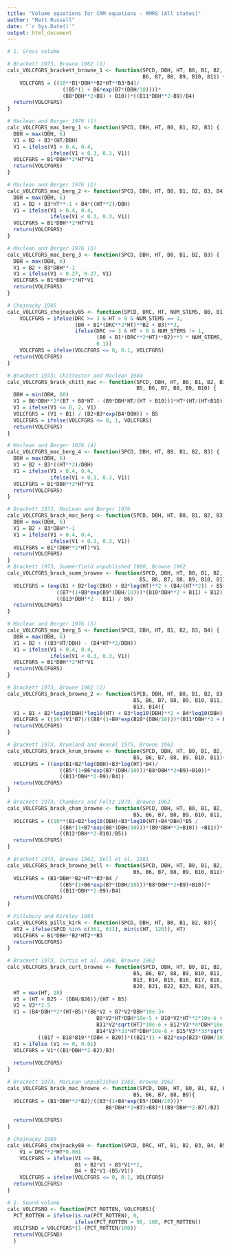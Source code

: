 ```yaml
---
title: "Volume equations for CRM equations - RMRS (All states)"
author: "Matt Russell"
date: "`r Sys.Date()`"
output: html_document
---
```


```r
# 1. Gross volume

# Brackett 1973, Browne 1962 (1)
calc_VOLCFGRS_brackett_browne_1 <- function(SPCD, DBH, HT, B0, B1, B2, B3, B4, B5,
                                            B6, B7, B8, B9, B10, B11) {
    VOLCFGRS = ((10**B1*DBH**B2*HT**B3*B4)/
                  ((B5*(1 + B6*exp(B7*(DBH/10))))*
                  (B8*DBH**2+B9) + B10))*((B11*DBH**2-B9)/B4)
  return(VOLCFGRS)
}

# Maclean and Berger 1976 (1)
calc_VOLCFGRS_mac_berg_1 <- function(SPCD, DBH, HT, B0, B1, B2, B3) {
  DBH = max(DBH, 6)  
  V1 = B2 + B3*(HT/DBH)
  V1 = ifelse(V1 > 0.4, 0.4, 
              ifelse(V1 < 0.3, 0.3, V1))
  VOLCFGRS = B1*DBH**2*HT*V1
  return(VOLCFGRS)
}

# Maclean and Berger 1976 (2)
calc_VOLCFGRS_mac_berg_2 <- function(SPCD, DBH, HT, B0, B1, B2, B3, B4) {
  DBH = max(DBH, 6)  
  V1 = B2 + B3*HT**-1 + B4*((HT**2)/DBH)
  V1 = ifelse(V1 > 0.4, 0.4, 
              ifelse(V1 < 0.3, 0.3, V1))
  VOLCFGRS = B1*DBH**2*HT*V1
  return(VOLCFGRS)
}

# Maclean and Berger 1976 (3)
calc_VOLCFGRS_mac_berg_3 <- function(SPCD, DBH, HT, B0, B1, B2, B3) {
  DBH = max(DBH, 6)  
  V1 = B2 + B3*DBH**-1
  V1 = ifelse(V1 < 0.27, 0.27, V1)
  VOLCFGRS = B1*DBH**2*HT*V1
  return(VOLCFGRS)
}

# Chojnacky 1985
calc_VOLCFGRS_chojnacky85 <- function(SPCD, DRC, HT, NUM_STEMS, B0, B1, B2, B3) {
    VOLCFGRS = ifelse(DRC >= 3 & HT > 0 & NUM_STEMS == 1,
                      (B0 + B1*(DRC**2*HT)**B2 + B3)**3,
                      ifelse(DRC >= 3 & HT > 0 & NUM_STEMS != 1,
                             (B0 + B1*(DRC**2*HT)**B2)**3 * NUM_STEMS,
                             0.1))
    VOLCFGRS = ifelse(VOLCFGRS <= 0, 0.1, VOLCFGRS)
  return(VOLCFGRS)
}

# Brackett 1973; Chittester and Maclean 1984
calc_VOLCFGRS_brack_chitt_mac <- function(SPCD, DBH, HT, B0, B1, B2, B3, B4, 
                                          B5, B6, B7, B8, B9, B10) {
  DBH = min(DBH, 60)  
  V1 = B6*DBH**2*(B7 + B8*HT - (B9*DBH*HT/(HT + B10)))*HT*(HT/(HT+B10))**2
  V1 = ifelse(V1 <= 0, 2, V1)
  VOLCFGRS = (V1 + B1) / (B2+B3*exp(B4*DBH)) + B5
  VOLCFGRS = ifelse(VOLCFGRS <= 0, 1, VOLCFGRS)
  return(VOLCFGRS)
}

# Maclean and Berger 1976 (4)
calc_VOLCFGRS_mac_berg_4 <- function(SPCD, DBH, HT, B0, B1, B2, B3) {
  DBH = max(DBH, 6)  
  V1 = B2 + B3*((HT**2)/DBH)
  V1 = ifelse(V1 > 0.4, 0.4, 
              ifelse(V1 < 0.3, 0.3, V1))
  VOLCFGRS = B1*DBH**2*HT*V1
  return(VOLCFGRS)
}

# Brackett 1973, MacLean and Berger 1976
calc_VOLCFGRS_brack_mac_berg <- function(SPCD, DBH, HT, B0, B1, B2, B3) {
  DBH = max(DBH, 6)  
  V1 = B2 + B3*DBH**-1
  V1 = ifelse(V1 > 0.4, 0.4, 
              ifelse(V1 < 0.3, 0.3, V1))
  VOLCFGRS = B1*(DBH**2*HT)*V1
  return(VOLCFGRS)
}
# Brackett 1973, Summerfield unpublished 1980, Browne 1962
calc_VOLCFGRS_brack_summ_browne <- function(SPCD, DBH, HT, B0, B1, B2, B3, B4, 
                                           B5, B6, B7, B8, B9, B10, B11, B12, B13) {
  VOLCFGRS = (exp(B1 + B2*log(DBH) + B3*log(HT)**2 + (B4/(HT**2)) + B5*log(HT))*B6) / 
                ((B7*(1+B8*exp(B9*(DBH/10)))*(B10*DBH**2 + B11) + B12)) * 
                ((B13*DBH**2 - B11) / B6)
  return(VOLCFGRS)
}

# Maclean and Berger 1976 (5)
calc_VOLCFGRS_mac_berg_5 <- function(SPCD, DBH, HT, B1, B2, B3, B4) {
  DBH = max(DBH, 6)  
  V1 = B2 + ((B3*HT/DBH) - (B4*HT**2/DBH))
  V1 = ifelse(V1 > 0.4, 0.4, 
              ifelse(V1 < 0.3, 0.3, V1))
  VOLCFGRS = B1*DBH**2*HT*V1
  return(VOLCFGRS)
}

# Brackett 1973, Browne 1962 (2)
calc_VOLCFGRS_brack_browne_2 <- function(SPCD, DBH, HT, B0, B1, B2, B3, B4,
                                         B5, B6, B7, B8, B9, B10, B11, B12,
                                         B13, B14){
  V1 = B1 + B2*log10(DBH)*log10(HT) + B3*log10(DBH)**2 + B4*log10(DBH) + B5*log10(HT) + B6*log10(HT)**2
  VOLCFGRS = ((10**V1*B7)/((B8*(1+B9*exp(B10*(DBH/10)))*(B11*DBH**2 + B12))) + B13) * ((B14*DBH**2 - B12)/B7)
  return(VOLCFGRS)
}

# Brackett 1973, Krumland and Wensel 1975, Browne 1962
calc_VOLCFGRS_brack_krum_browne <- function(SPCD, DBH, HT, B0, B1, B2, B3, B4,
                                         B5, B6, B7, B8, B9, B10, B11){
  VOLCFGRS = ((exp(B1+B2*log(DBH)+B3*log(HT)*B4)/
                 ((B5*(1+B6*exp(B7*(DBH/10)))*B8*DBH**2+B9)+B10))*
                 ((B11*DBH**2-B9)/B4))
  return(VOLCFGRS)
}

# Brackett 1973, Chambers and Foltz 1979, Browne 1962
calc_VOLCFGRS_brack_cham_browne <- function(SPCD, DBH, HT, B0, B1, B2, B3, B4,
                                         B5, B6, B7, B8, B9, B10, B11, B12){
  VOLCFGRS = ((10**(B1+B2*log10(DBH)+B3*log10(HT)+B4*DBH)*B5 /
                 ((B6*(1+B7*exp(B8*(DBH/10)))*(B9*DBH**2+B10)) +B11))*
                 ((B12*DBH**2-B10)/B5))
  return(VOLCFGRS)
}

# Brackett 1973, Browne 1962, Bell et al. 1981
calc_VOLCFGRS_brack_browne_bell <- function(SPCD, DBH, HT, B0, B1, B2, B3, B4,
                                         B5, B6, B7, B8, B9, B10, B11){
  VOLCFGRS = (B1*DBH**B2*HT**B3*B4 /
                 ((B5*(1+B6*exp(B7*(DBH/10)))*B8*DBH**2+B9)+B10))*
                 ((B11*DBH**2-B9)/B4)
  return(VOLCFGRS)
}

# Pillsbury and Kirkley 1984
calc_VOLCFGRS_pills_kirk <- function(SPCD, DBH, HT, B0, B1, B2, B3){
  HT2 = ifelse(SPCD %in% c(361, 631), min(c(HT, 120)), HT)
  VOLCFGRS = B1*DBH**B2*HT2**B3
  return(VOLCFGRS)
}

# Brackett 1973, Curtis et al. 1968, Browne 1962
calc_VOLCFGRS_brack_curt_browne <- function(SPCD, DBH, HT, B0, B1, B2, B3, B4,
                                         B5, B6, B7, B8, B9, B10, B11, B12,
                                         B13, B14, B15, B16, B17, B18, B19,
                                         B20, B21, B22, B23, B24, B25, B26){
  HT = max(HT, 18)
  V3 = (HT + B25 - (DBH/B26))/(HT + B5)
  V2 = V3**2.5
  V1 = (B4*DBH**2*(HT+B5)*(B6*V2 + B7*V2*DBH*10e-3+
                             B8*V2*HT*DBH*10e-5 + B10*V2*HT**2*10e-6 +
                             B11*V2*sqrt(HT)*10e-6 + B12*V3**4*DBH*10e-3 + B13*V3**4*HT*10e-3 +
                             B14*V3**33*HT*DBH*10e-6 + B15*V3**33*sqrt(HT)*10e-4 + B16*V3**41*HT**2*10e-7)/
          ((B17 + B18*B19**(DBH + B20))*((B21*(1 + B22*exp(B23*(DBH/10))*(B1*DBH**2 + B2) + B24)))))
  V1 = ifelse (V1 <= 0, 0.01)
  VOLCFGRS = V1*((B1*DBH**2-B2)/B3)
  
  return(VOLCFGRS)
}

# Brackett 1973, MacLean unpublished 1983, Browne 1962
calc_VOLCFGRS_brack_mac_browne <- function(SPCD, DBH, HT, B0, B1, B2, B3, B4,
                                         B5, B6, B7, B8, B9){
  VOLCFGRS = (B1*DBH**2*B2)/((B3*(1+B4*exp(B5*(DBH/10)))*
                                B6*DBH**2+B7)+B8)*((B9*DBH**2-B7)/B2)
  
  return(VOLCFGRS)
}

# Chojnacky 1988
calc_VOLCFGRS_chojnacky88 <- function(SPCD, DRC, HT, B1, B2, B3, B4, B5, B6) {
    V1 = DRC**2*HT*0.001
    VOLCFGRS = ifelse(V1 <= B6,
                      B1 + B2*V1 + B3*V1**2,
                      B4 + B2*V1-(B5/V1))
    VOLCFGRS = ifelse(VOLCFGRS <= 0, 0.1, VOLCFGRS)
  return(VOLCFGRS)
}


```

```r
# 2. Sound volume
calc_VOLCFSND <- function(PCT_ROTTEN, VOLCFGRS){
  PCT_ROTTEN = ifelse(is.na(PCT_ROTTEN), 0, 
                      ifelse(PCT_ROTTEN > 98, 100, PCT_ROTTEN))
  VOLCFSND = VOLCFGRS*(1-(PCT_ROTTEN/100))
  return(VOLCFSND)
  } 
```
